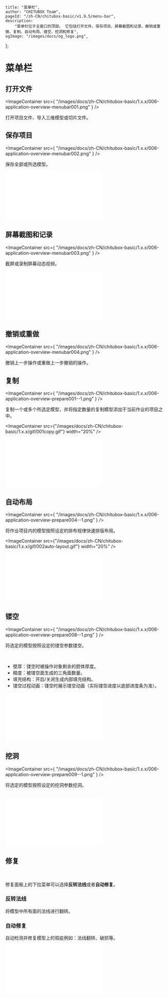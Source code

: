 	title: "菜单栏",
	author: "CHITUBOX Team",
	pageId: "/zh-CN/chitubox-basic/v1.9.5/menu-bar",
	description:
		"菜单栏位于主窗口的顶部。 它包括打开文件、保存项目、屏幕截图和记录、撤销或重做、复制、自动布局、镂空、挖洞和修复",
	ogImage: "/images/docs/og_logo.png",
};

# 菜单栏

## 打开文件

<ImageContainer
	src={
		"/images/docs/zh-CN/chitubox-basic/1.x.x/006-application-overview-menubar001.png"
	}
/>

打开项目文件、导入三维模型或切片文件。

## 保存项目

<ImageContainer
	src={
		"/images/docs/zh-CN/chitubox-basic/1.x.x/006-application-overview-menubar002.png"
	}
/>

保存全部或所选模型。

<BilibiliVideoContainer>
	<iframe
		src="//player.bilibili.com/player.html?aid=417119301&bvid=BV1vV411Y715&cid=308406617&page=1"
		scrolling="no"
		border="0"
		frameborder="no"
		framespacing="0"
		allowfullscreen="true"
	></iframe>
</BilibiliVideoContainer>

## 屏幕截图和记录

<ImageContainer
	src={
		"/images/docs/zh-CN/chitubox-basic/1.x.x/006-application-overview-menubar003.png"
	}
/>

截屏或录制屏幕动态视频。

<BilibiliVideoContainer>
	<iframe
		src="//player.bilibili.com/player.html?aid=929767707&bvid=BV13K4y1S774&cid=315730006&page=1"
		scrolling="no"
		border="0"
		frameborder="no"
		framespacing="0"
		allowfullscreen="true"
	></iframe>
</BilibiliVideoContainer>

## 撤销或重做

<ImageContainer
	src={
		"/images/docs/zh-CN/chitubox-basic/1.x.x/006-application-overview-menubar004.png"
	}
/>

撤销上一步操作或重做上一步撤销的操作。

## 复制

<ImageContainer
	src={
		"/images/docs/zh-CN/chitubox-basic/1.x.x/006-application-overview-prepare001--1.png"
	}
/>

复制一个或多个所选定模型，并将指定数量的复制模型添加于当前作业的项目之中。

<ImageContainer
	src={"/images/docs/zh-CN/chitubox-basic/1.x.x/gif/001copy.gif"}
	width="20%"
/>

<BilibiliVideoContainer>
	<iframe
		src="////player.bilibili.com/player.html?aid=672278591&bvid=BV1UU4y1a7a4&cid=315731838&page=1"
		scrolling="no"
		border="0"
		frameborder="no"
		framespacing="0"
		allowfullscreen="true"
	></iframe>
</BilibiliVideoContainer>

## 自动布局

<ImageContainer
	src={
		"/images/docs/zh-CN/chitubox-basic/1.x.x/006-application-overview-prepare004--1.png"
	}
/>

将作业项目内的模型按照设定的排布规律快速排版布局。

<ImageContainer
	src={"/images/docs/zh-CN/chitubox-basic/1.x.x/gif/002auto-layout.gif"}
	width="20%"
/>

<BilibiliVideoContainer>
	<iframe
		src="//player.bilibili.com/player.html?aid=587355369&bvid=BV1xB4y1P7cq&cid=315931017&page=1"
		scrolling="no"
		border="0"
		frameborder="no"
		framespacing="0"
		allowfullscreen="true"
	></iframe>
</BilibiliVideoContainer>

## 镂空

<ImageContainer
	src={
		"/images/docs/zh-CN/chitubox-basic/1.x.x/006-application-overview-prepare008--1.png"
	}
/>

将选定的模型按照设定的镂空参数镂空。

<div>
	<ImageContainer
		src={"/images/docs/zh-CN/chitubox-basic/1.x.x/gif/003hollow.gif"}
		width="20%"
	/>
</div>

<br />

<div>
	<ImageContainer
		src={
			"/images/docs/zh-CN/chitubox-basic/1.x.x/006-application-overview-prepare008.1.png"
		}
	/>
</div>

-   壁厚：镂空时被操作对象剩余的腔体厚度。
-   精度：被镂空面生成的三角面数量。
-   填充结构：开启/关闭生成内部填充结构。
-   镂空过程动画：镂空时展示镂空动画（实际镂空进度以底部进度条为准）。

<BilibiliVideoContainer>
	<iframe
		src="//player.bilibili.com/player.html?aid=289873118&bvid=BV1Uf4y1x7ot&cid=317320160&page=1"
		scrolling="no"
		border="0"
		frameborder="no"
		framespacing="0"
		allowfullscreen="true"
	></iframe>
</BilibiliVideoContainer>

## 挖洞

<ImageContainer
	src={
		"/images/docs/zh-CN/chitubox-basic/1.x.x/006-application-overview-prepare009--1.png"
	}
/>

将选定的模型按照设定的挖洞参数挖洞。

<div>
	<ImageContainer
		src={
			"/images/docs/zh-CN/chitubox-basic/1.x.x/006-application-overview-prepare020.png"
		}
	/>
</div>

<br />

<div>
	<ImageContainer
		src={"/images/docs/zh-CN/chitubox-basic/1.x.x/gif/004dig-hole.gif"}
		width="20%"
	/>
</div>

<BilibiliVideoContainer>
	<iframe
		src="//player.bilibili.com/player.html?aid=714840852&bvid=BV1vX4y1G7Tc&cid=317322308&page=1"
		scrolling="no"
		border="0"
		frameborder="no"
		framespacing="0"
		allowfullscreen="true"
	></iframe>
</BilibiliVideoContainer>

## 修复

<div>
	<ImageContainer
		src={
			"/images/docs/zh-CN/chitubox-basic/1.x.x/006-application-overview-menubar005.png"
		}
	/>
</div>

<br />

<div>
	<ImageContainer
		src={
			"/images/docs/zh-CN/chitubox-basic/1.x.x/006-application-overview-repair020.png"
		}
	/>
</div>

修复面板上的下拉菜单可以选择**反转法线**或者**自动修复**。

### 反转法线

将模型中所有面的法线进行翻转。

### 自动修复

自动检测并修复模型上的瑕疵例如：法线翻转、破损等。

<BilibiliVideoContainer>
	<iframe
		src="//player.bilibili.com/player.html?aid=972310728&bvid=BV1qp4y1b79t&cid=317323997&page=1"
		scrolling="no"
		border="0"
		frameborder="no"
		framespacing="0"
		allowfullscreen="true"
	></iframe>
</BilibiliVideoContainer>
